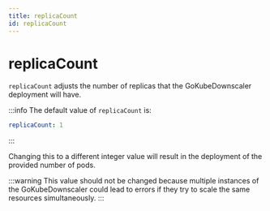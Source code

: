 ```yaml
---
title: replicaCount
id: replicaCount
---
```


# replicaCount

`replicaCount` adjusts the number of replicas that the GoKubeDownscaler deployment will have.

:::info
The default value of `replicaCount` is:

```yaml
replicaCount: 1
```

:::

Changing this to a different integer value will result in the deployment of the provided number of pods.

:::warning
This value should not be changed because multiple instances of the GoKubeDownscaler could lead to errors if they try to scale the same resources simultaneously.
:::
